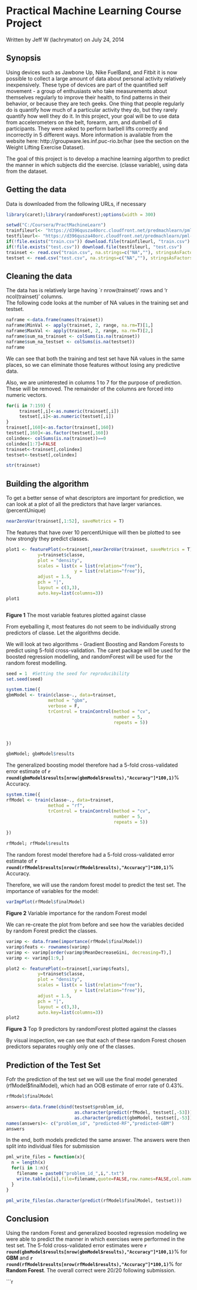 
# Practical Machine Learning Course Project  
  
Written by Jeff W (lachrymator) on July 24, 2014  
  
  
## Synopsis  
  
  
Using devices such as Jawbone Up, Nike FuelBand, and Fitbit it is now possible to collect a large amount of data about personal activity relatively inexpensively. These type of devices are part of the quantified self movement - a group of enthusiasts who take measurements about themselves regularly to improve their health, to find patterns in their behavior, or because they are tech geeks. One thing that people regularly do is quantify how much of a particular activity they do, but they rarely quantify how well they do it. In this project, your goal will be to use data from accelerometers on the belt, forearm, arm, and dumbell of 6 participants. They were asked to perform barbell lifts correctly and incorrectly in 5 different ways. More information is available from the website here: http://groupware.les.inf.puc-rio.br/har (see the section on the Weight Lifting Exercise Dataset). 
  
The goal of this project is to develop a machine learning algorthm to predict the manner in which subjects did the exercise. (classe variable), using data from the dataset.  
    
    
## Getting the data

Data is downloaded from the following URLs, if necessary

```r
library(caret);library(randomForest);options(width = 300)

setwd("C:/Coursera/PractMachineLearn")
trainfileurl<- "https://d396qusza40orc.cloudfront.net/predmachlearn/pml-training.csv"
testfileurl<- "https://d396qusza40orc.cloudfront.net/predmachlearn/pml-testing.csv"
if(!file.exists("train.csv")) download.file(trainfileurl, "train.csv")
if(!file.exists("test.csv")) download.file(testfileurl, "test.csv")
trainset <- read.csv("train.csv", na.strings=c("NA",""), stringsAsFactors=F)
testset <- read.csv("test.csv", na.strings=c("NA",""), stringsAsFactors=F)
```

## Cleaning the data  
  
The data has is relatively large having `r nrow(trainset)' rows and 'r ncol(trainset)' columns.  
The following code looks at the number of NA values in the training set and testset.

```r
naframe <-data.frame(names(trainset))
naframe$MinVal <- apply(trainset, 2, range, na.rm=T)[1,]
naframe$MaxVal <- apply(trainset, 2, range, na.rm=T)[2,]
naframe$sum_na_trainset <- colSums(is.na(trainset))
naframe$sum_na_testset <- colSums(is.na(testset))
naframe
```
  
We can see that both the training and test set have NA values in the same places, so we can eliminate those features without losing any predictive data.  
  
Also, we are uninterested in columns 1 to 7 for the purpose of prediction. These will be removed. The remainder of the columns are forced into numeric vectors.

```r
for(i in 7:159) {
     trainset[,i]<-as.numeric(trainset[,i])
     testset[,i]<-as.numeric(testset[,i])
}
trainset[,160]<-as.factor(trainset[,160])
testset[,160]<-as.factor(testset[,160])
colindex<- colSums(is.na(trainset))==0
colindex[1:7]=FALSE
trainset<-trainset[,colindex]
testset<-testset[,colindex]

str(trainset)
```

## Building the algorithm


To get a better sense of what descriptors are important for prediction, we can look at a plot of all the predictors that have larger variances. (percentUnique)

```r
nearZeroVar(trainset[,1:52], saveMetrics = T)
```

The features that have over 10 percentUnique will then be plotted to see how strongly they predict classes.

```r
plot1 <- featurePlot(x=trainset[,nearZeroVar(trainset, saveMetrics = T)$percentUnique > 10],
            y=trainset$classe,
            plot = "density",
            scales = list(x = list(relation="free"),
                          y = list(relation="free")),
            adjust = 1.5,
            pch = "|",
            layout = c(3,3),
            auto.key=list(columns=3))
plot1



```
**Figure 1** The most variable features plotted against classe
  
From eyeballing it, most features do not seem to be individually strong predictors of classe. Let the algorithms decide.  
  
We will look at two algorithms - Gradient Boosting and Random Forests to predict using
5-fold cross-validation. The caret package will be used for the boosted regression modelling, and randomForest
will be used for the random forest modelling.

```r
seed = 1  #Setting the seed for reproducibility
set.seed(seed)

system.time({   
gbmModel <- train(classe~., data=trainset, 
                method = "gbm", 
                verbose = F,
                trControl = trainControl(method = "cv",
                                         number = 5,
                                         repeats = 5))



})

gbmModel; gbmModel$results
```

The generalized boosting model therefore had a 5-fold cross-validated error estimate of **`r round(gbmModel$results[nrow(gbmModel$results),"Accuracy"]*100,1)`**% Accuracy.

```r
system.time({
rfModel <- train(classe~., data=trainset, 
                method = "rf",
                trControl = trainControl(method = "cv",
                                         number = 5,
                                         repeats = 5))
     
})

rfModel; rfModel$results

```


The random forest model therefore had a 5-fold cross-validated error estimate of **`r round(rfModel$results[nrow(rfModel$results),"Accuracy"]*100,1)`**% Accuracy.  
  
Therefore, we will use the random forest model to predict the test set. The importance of variables for the model:

```r
varImpPlot(rfModel$finalModel)
```

**Figure 2** Variable importance for the random Forest model

We can re-create the plot from before and see how the variables decided by random Forest predict the classes.


```r
varimp <- data.frame(importance(rfModel$finalModel))
varimp$feats <- rownames(varimp)
varimp <- varimp[order(varimp$MeanDecreaseGini, decreasing=T),]
varimp <- varimp[1:9,]

plot2 <- featurePlot(x=trainset[,varimp$feats],
            y=trainset$classe,
            plot = "density",
            scales = list(x = list(relation="free"),
                          y = list(relation="free")),
            adjust = 1.5,
            pch = "|",
            layout = c(3,3),
            auto.key=list(columns=3))
plot2
```

**Figure 3** Top 9 predictors by randomForest plotted against the classes

By visual inspection, we can see that each of these random Forest chosen predictors separates roughly only one of the classes.  
  
  
  
## Prediction of the Test Set

Fofr the prediction of the test set we will use the final model generated (rfModel$finalModel), which had an OOB estimate of error rate of 0.43%.

```r
rfModel$finalModel
```


```r
answers<-data.frame(cbind(testset$problem_id, 
                          as.character(predict(rfModel, testset[,-53])),
                          as.character(predict(gbmModel, testset[,-53]))))
names(answers)<- c("problem_id", "predicted-RF","predicted-GBM")
answers
````
  
In the end, both models predicted the same answer.
The answers were then split into individual files for submission
  
```r
pml_write_files = function(x){
  n = length(x)
  for(i in 1:n){
    filename = paste0("problem_id_",i,".txt")
    write.table(x[i],file=filename,quote=FALSE,row.names=FALSE,col.names=FALSE)
  }
}

pml_write_files(as.character(predict(rfModel$finalModel, testset)))
```

## Conclusion

Using the random Forest and generalized boosted regression modeling we were able to predict the manner in which exercises were performed in the test set. The 5-fold cross-validated error estimates were **`r round(gbmModel$results[nrow(gbmModel$results),"Accuracy"]*100,1)`**% for **GBM** and **`r round(rfModel$results[nrow(rfModel$results),"Accuracy"]*100,1)`**% for **Random Forest**. The overall correct were 20/20 following submission.

```r